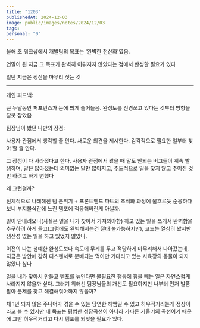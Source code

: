 ```yaml
---
title: "1203"
publishedAt: 2024-12-03
image: public/images/notes/2024/12/03
tags: 
personal: "0"
---
```

올해 초 워크샵에서 개발팀의 목표는 '완벽한 전산화'였음.

연말이 된 지금 그 목표가 완벽히 이뤄지지 않았다는 점에서 반성할 필요가 있다

일단 지금은 정산을 마무리 짓는 것

---

개인 피드백:

근 두달동안 퍼포먼스가 눈에 띄게 줄어들음. 완성도를 신경쓰고 있다는 것부터 방향을 잘못 잡았음

팀장님이 봤던 나만의 장점:

사용자 관점에서 생각할 줄 안다. 새로운 의견을 제시한다. 감각적으로 필요한 일부터 찾아 할 줄 안다.

그 장점이 다 사라졌다고 한다. 사용자 관점에서 봤을 때 말도 안되는 버그들이 계속 발생하며, 말은 많아졌는데 의미없는 말만 많아지고, 주도적으로 일을 찾지 않고 주어진 것만 하려고 하게 변했다

왜 그런걸까?

전체적으로 나태해진 팀 분위기 + 프론트엔드 파트의 조직화 과정에 물흐르듯 순응하다보니 부지불식간에 느린 템포에 적응해버린게 아닐까.

일이 안내려오니(사실은 일을 내가 찾아서 가져와야함) 하고 있는 일을 쪼개서 완벽함을 추구하려 하게 들고(그럼에도 완벽해지는건 절대 불가능하지만), 코드는 열심히 봤지만 생산성 없는 일을 하고 있었지 않았나.

이전의 나는 첨예한 완성도보다 속도에 무게를 두고 적당하게 마무리해서 나아갔는데, 지금은 방안에 갇혀 디스펜서로 분배되는 먹이만 기다리고 있는 사육장의 동물이 되지 않았나 싶다

일을 내가 찾아서 만들고 템포를 높인다면 불필요한 행동에 힘을 빼는 일은 자연스럽게 사라지지 않을까 싶다. 그러기 위해선 팀장님들의 개선도 필요하지만 나부터 먼저 발품팔아 문제를 찾고 해결해줘야하지 않을까?

채 1년 되지 않은 주니어가 겪을 수 있는 당연한 헤맴일 수 있고 허우적거리는게 정상이라고 볼 수 있지만 내 목표는 평범한 성장곡선이 아니라 가파른 기울기의 곡선이기 때문에 그만 허우적거리고 다시 템포를 되찾을 필요가 있다.